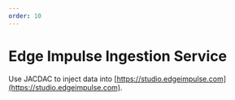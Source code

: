 ---
order: 10
---


# Edge Impulse Ingestion Service

Use JACDAC to inject data into [https://studio.edgeimpulse.com](https://studio.edgeimpulse.com).

<EdgeImpulse />